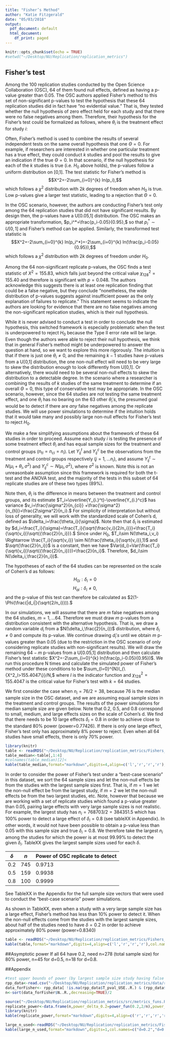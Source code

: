 ```yaml
---
title: "Fisher’s Method"
author: "Katie Fitzgerald"
date: "05/03/2018"
output:
  pdf_document: default
  html_document:
    df_print: paged
---
```


```r
knitr::opts_chunk$set(echo = TRUE)
#setwd("~/Desktop/NU/Replication/replication_metrics")
```

## Fisher's test

Among the 100 replication studies conducted by the Open Science Collaboration (OSC), 64 of them found null effects, defined as having a p-value greater than 0.05. The OSC authors applied Fisher's method to this set of non-significant p-values to test the hypothesis that these 64 replication studies did in fact have "no evidential value." That is, they tested whether the null hypothesis of zero effect held for each study and that there were no false negatives among them. Therefore, their hypothesis for the Fisher's test could be formalized as follows, where $\theta_i$ is the treatment effect for study $i$:
\begin{center}
$H_0$: $\theta_1=\theta_2=...=\theta_{64}=0$

$H_a$: at least one $\theta_i\neq 0,\quad i=1,...,64$
\end{center}
Often, Fisher's method is used to combine the results of several independent tests on the same overall hypothesis that one $\Theta=0$. For example, if researchers are interested in whether one particular treatment has a true effect, they could conduct *k* studies and pool the results to give an indication if the true $\Theta=0$. In that scenario, if the null hypothesis for each of the *k* studies is true (i.e. $H_0$ above holds), the p-values follow a uniform distribution on [0,1]. The test statistic for Fisher's method is $$X^2=-2\sum_{i=0}^{k} ln(p_i),$$ which follows a $\chi^2$ distribution with $2k$ degrees of freedom when $H_0$ is true. Low p-values give a larger test statistic, leading to a rejection that $\Theta=0$.

In the OSC scenario, however, the authors are conducting Fisher's test only among the 64 replication studies that did not have significant results. By design then, the p-values have a U[0.05,1] distribution. The OSC makes an appropriate transformation, $p_i^*=\frac{p_i-0.05}{0.95},$ so that $p_i^*\sim U[0,1]$ and Fisher's method can be applied. Similarly, the transformed test statistic is  $$X^2=-2\sum_{i=0}^{k} ln(p_i^*)=-2\sum_{i=0}^{k} ln(\frac{p_i-0.05}{0.95}),$$ which follows a $\chi^2$ distribution with $2k$ degrees of freedom under $H_0$. 

Among the 64 non-significant replicate p-values, the OSC finds a test statistic of $X^2=155.83$, which falls just beyond the critical value $\chi^2_{128}=155.40$ and therefore is significant with $p=0.048$. The authors acknowledge this suggests there is at least one replication finding that could be a false negative, but they conclude "nonetheless, the wide distribution of p-values suggests against insufficient power as the only explanation of failures to replicate." This statement seems to indicate the authors are looking for evidence that there are no false negatives among the non-significant replication studies, which is their null hypothesis. 

While it is never advised to conduct a test in order to conclude the null hypothesis, this switched framework is especially problematic when the test is underpowered to reject $H_0$ because the Type II error rate will be large. Even though the authors were able to reject their null hypothesis, we think that in general Fisher's method might be underpowered to answer the question at hand, so we want to explore this more rigorously. The intuition is that if there is just one $\theta_i\neq0$, and the remaining $k-1$ studies have p-values from a U[0,1] distribution, the one non-null effect will need to be very large to skew the distribution enough to look differently from U[0,1]. Or alternatively, there would need to be several non-null effects to skew the distribution to a detectable degree. In the scenario where a researcher is combining the results of $k$ studies of the same treatment to determine if an overall $\Theta=0$, this type of conservative test may be appropriate. In the OSC scenario, however, since the 64 studies are not testing the same treatment effect, and one $\theta_i$ has no bearing on the 63 other $\theta_i's$, the presumed goal would be to detect if there are *any* false negatives among the replicate studies. We will use power simulations to determine if the intuition holds that it would take many and possibly large non-null effects for Fisher's test to reject $H_0$. 

We make a few simplifying assumptions about the framework of these 64 studies in order to proceed. Assume each study $i$ is testing the presence of some treatment effect $\theta_i$ and has equal sample sizes for the treatment and control groups ($n_{ti}=n_{ci}=n_i$). Let $Y_{ij}^t$ and $Y_{ij}^c$ be the observations from the treatment and control groups respectively ($j=1,...n_i$), and assume $Y_{ij}^t\sim N(\mu_i +\theta_i, \sigma^2)$ and $Y_{ij}^c\sim N(\mu_i, \sigma^2)$, where $\sigma^2$ is known. Note this is not an unreasonbale assumption since this framework is required for both the t-test and the ANOVA test, and the majority of the tests in this subset of 64 replicate studies are of these two types (89%). 

Note then, $\theta_i$ is the difference in means between the treatment and control groups, and its estimate $T_i=\overline{Y_{i.}^t}-\overline{Y_{i.}^c}$ has variance $v_i=\frac{\sigma^2}{n_{ci}} +\frac{\sigma^2}{n_{ti}}=\frac{2\sigma^2}{n_i}.$ For simplicity of interpretation but without loss of generality, we will work with the standardized scale of Cohen's d, defined as $\delta_i=\frac{\theta_i}{\sigma}$. Note then that $\delta_i$ is estimated by $d_i=\frac{T_i}{\sigma}=\frac{T_i}{\sqrt{\frac{v_i}{2/n_i}}}=\frac{T_i}{\sqrt{v_i}}\sqrt{{\frac{2}{n_i}}}.$ Since under $H_0$, $T_i\sim N(\theta_i,v_i) \Rightarrow \frac{T_i}{\sqrt{v_i}} \sim N(\frac{\theta_i}{\sqrt{v_i}},1)$ and $\sqrt{\frac{2}{n_i}}$ is a constant, then we have  $Var(d_i)=Var(\frac{T_i}{\sqrt{v_i}}\sqrt{{\frac{2}{n_i}}})=\frac{2}{n_i}$. Therefore, $d_i\sim N(\delta_i,\frac{2}{n_i})$.

The hypotheses of each of the 64 studies can be represented on the scale of Cohen's d as follows: $$H_{0i}: \delta_{i}=0$$ $$H_{ai}: \delta_{i}\neq0,$$ and the p-value of this test can therefore be calculated as $2(1-\Phi(\frac{|d_i|}{\sqrt{2/n_i}})).$

In our simulations, we will assume that there are $m$ false negatives among the 64 studies, $m=1,...64$. Therefore we must draw $m$ p-values from a distribution consistent with the alternative hypothesis. That is, we draw a random variable $d_i$ from a $N(\delta_i,\frac{2}{n_i})$ distribution, where $\delta_i\neq0$ and compute its p-value. We continue drawing $d_i's$ until we obtain $m$ p-values greater than 0.05 (due to the restriction in the OSC scenario of only considering replicate studies with non-significant results). We will draw the remaining $64-m$ p-values from a U[0.05,1] distribution and then calculate Fisher's test statistic $X^2=-2\sum_{i=0}^{k} ln(\frac{p_i-0.05}{0.95})$. We run this procedure N times and calculate the simulated power of Fisher's method under these conditions to be $\sum_{l=0}^{N}I_{\{X^2_l>155.4047\}}/N,$ where $I$ is the indicator function and $\chi^2_{128}=155.4047$ is the critical value for Fisher's test with $k=64$ studies. 

We first consider the case when $n_i=76/2=38$, because 76 is the median sample size in the OSC dataset, and we are assuming equal sample sizes in the treatment and control groups. The results of the power simulations for median sample size are given below. Note that 0.2, 0.5, and 0.8 correspond to small, medium, and large effects sizes on the scale of Cohen's d. We find that there needs to be 10 large effects $\delta_i=0.8$ in order to achieve close to the standard 80% power (power=0.77426). If there is only one large effect, Fisher's test only has approximately 8% power to reject. Even when all 64 studies have small effects, there is only 70% power.  
```r
library(knitr)
table <- readRDS("~/Desktop/NU/Replication/replication_metrics/Fishers_method/power sims table with changing n.RDS")
table_median<-table[,1:4]
#colnames(table_median)[2]<
kable(table_median,format="markdown",digits=4,align=c('l','r','r','r'),col.names=c("# of non-null effects","$\\delta=0.2$","$\\delta=0.5$","$\\delta=0.8$"),caption="Power to reject H0 with median sample size (n=38)")

```

In order to consider the power of Fisher's test under a "best-case scenario" in this dataset, we sort the 64 sample sizes and let the non-null effects be from the studies with the largest sample sizes first. That is, if $m=1$ we let the non-null effect be from the largest study, if $m=2$ we let the non-null effects be from the two largest studies, etc. Note, however that because we are working with a set of replicate studies which found a p-value greater than 0.05, pairing large effects with very large sample sizes is not realistic. For example, the largest study has $n_i=768703/2=384351.5$ which has 100% power to detect a large effect of $\delta_i=0.8$ (see tableXX in Appendix). In other words, it would not have been possible to obtain a p-value less than 0.05 with this sample size and true $\delta_i=0.8$. We therefore take the largest $n_i$ among the studies for which the power is at most 99.99% to detect the given $\delta_i$. TableXX gives the largest sample sizes used for each $\delta$.

$\delta$ | $n$ | Power of OSC replicate to detect
---------|-----|---------------------------------
0.2      | 745 | 0.9713
0.5      | 159 | 0.9938
0.8      | 100 | 0.9999

See TableXX in the Appendix for the full sample size vectors that were used to conduct the "best-case scenario" power simulations.

As shown in TableXX, even when a study with a very large sample size has a large effect, Fisher's method has less than 10% power to detect it. When the non-null effects come from the studies with the largest sample sizes, about half of the studies need to have $\delta=0.2$ in order to achieve approximately 80% power (power=0.8340)

```r
table <- readRDS("~/Desktop/NU/Replication/replication_metrics/Fishers_method/power_large_n.RDS")
kable(table,format="markdown",digits=4,align=c('l','r','r','r'),col.names=c("# of non-null effects","$\\delta=0.2$","$\\delta=0.5$","$\\delta=0.8$"),caption="Power to reject H0 with large n")
```

##Asymptotic power
If all 64 have 0.2, need n=278 (total sample size) for 80% power, n=45 for d=0.5, n=18 for d=0.8. 

##Appendix
```r
#test upper bounds of power (by largest sample size study having false negatives)
rpp_data<-read.csv("~/Desktop/NU/Replication/replication_metrics/data/rpp_data.csv")
data_forFisher<- rpp_data[ !is.na(rpp_data$T_pval_USE..R.) & (rpp_data$T_pval_USE..R.>0.05)  , ]
n<-sort(data_forFisher$N..R.,decreasing=TRUE)/2

source("~/Desktop/NU/Replication/replication_metrics/src/metrics_funs.R")
replicate_power<-data.frame(n,power_delta_0.2=power_fun(0.2,2/n),power_delta_0.5=power_fun(0.5,2/n),power_delta_0.8=power_fun(0.8,2/n))
library(knitr)
kable(replicate_power,format="markdown",digits=4,align=c('r','r','r','r'),col.names=c("n","d=0.2","d=0.5","d=0.8"),caption="Power to reject H0 with median sample size (n=38)")

large_n_used<-readRDS("~/Desktop/NU/Replication/replication_metrics/Fishers_method/large_n_used.RDS")
kable(large_n_used,format="markdown",digits=1,col.names=c("d=0.2","d=0.5","d=0.8"))

```